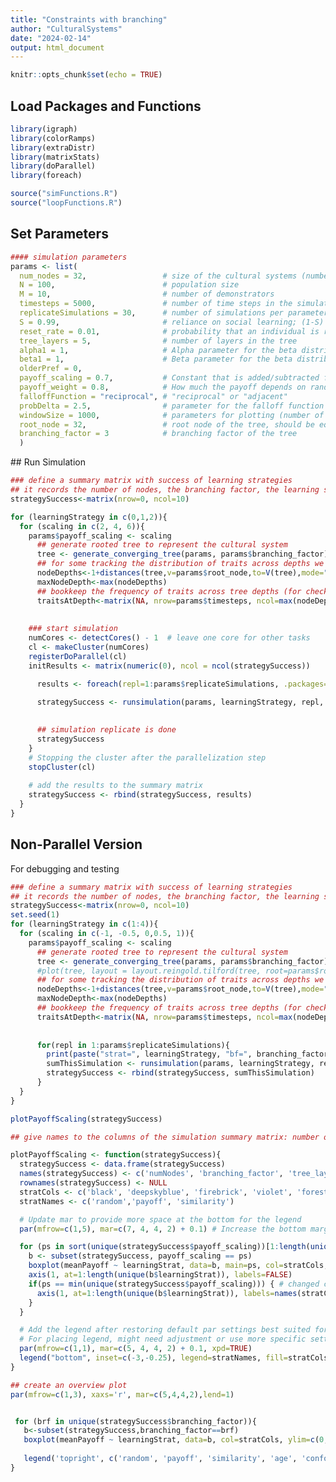 ```yaml
---
title: "Constraints with branching"
author: "CulturalSystems"
date: "2024-02-14"
output: html_document
---
```


```r
knitr::opts_chunk$set(echo = TRUE)
```

## Load Packages and Functions

```r
library(igraph)
library(colorRamps)
library(extraDistr)
library(matrixStats)
library(doParallel)
library(foreach)

source("simFunctions.R")
source("loopFunctions.R")
```

## Set Parameters

```r
#### simulation parameters
params <- list(
  num_nodes = 32,                 # size of the cultural systems (number of nodes)
  N = 100,                        # population size
  M = 10,                         # number of demonstrators
  timesteps = 5000,               # number of time steps in the simulation
  replicateSimulations = 30,      # number of simulations per parameter setting
  S = 0.99,                       # reliance on social learning; (1-S) is innovation rate
  reset_rate = 0.01,              # probability that an individual is replaced by a naive individual
  tree_layers = 5,                # number of layers in the tree
  alpha1 = 1,                     # Alpha parameter for the beta distribution used to generate the tree
  beta1 = 1,                      # Beta parameter for the beta distribution used to generate the tree 
  olderPref = 0,
  payoff_scaling = 0.7,           # Constant that is added/subtracted for each step away from the root node
  payoff_weight = 0.8,            # How much the payoff depends on randomness vs distance from the root node (0 for random, 1 for fully deterministic))
  falloffFunction = "reciprocal", # "reciprocal" or "adjacent"
  probDelta = 2.5,                # parameter for the falloff function
  windowSize = 1000,              # parameters for plotting (number of time steps per printing event frequencies)
  root_node = 32,                 # root node of the tree, should be equal to num_nodes when using converging tree, else 1
  branching_factor = 3            # branching factor of the tree
  )


``` 



 ## Run Simulation

```r
### define a summary matrix with success of learning strategies
## it records the number of nodes, the branching factor, the learning strategy, the simulation replicates, and the mean payoff
strategySuccess<-matrix(nrow=0, ncol=10)

for (learningStrategy in c(0,1,2)){
  for (scaling in c(2, 4, 6)){
    params$payoff_scaling <- scaling
      ## generate rooted tree to represent the cultural system
      tree <- generate_converging_tree(params, params$branching_factor)
      ## for some tracking the distribution of traits across depths we need to know the depth of each node			
      nodeDepths<-1+distances(tree,v=params$root_node,to=V(tree),mode="out")
      maxNodeDepth<-max(nodeDepths)
      ## bookkeep the frequency of traits across tree depths (for checking stability over time)
      traitsAtDepth<-matrix(NA, nrow=params$timesteps, ncol=max(nodeDepths))
      
    
    ### start simulation
    numCores <- detectCores() - 1  # leave one core for other tasks
    cl <- makeCluster(numCores)
    registerDoParallel(cl)
    initResults <- matrix(numeric(0), ncol = ncol(strategySuccess)) 

      results <- foreach(repl=1:params$replicateSimulations, .packages=c('igraph'), .combine='combineResults', .init=initResults) %dopar% {
 
      strategySuccess <- runsimulation(params, learningStrategy, repl, tree)

 
      ## simulation replicate is done
      strategySuccess
    }
    # Stopping the cluster after the parallelization step 
    stopCluster(cl)
     
    # add the results to the summary matrix
    strategySuccess <- rbind(strategySuccess, results)
  }
}
```

## Non-Parallel Version
For debugging and testing

```r
### define a summary matrix with success of learning strategies
## it records the number of nodes, the branching factor, the learning strategy, the simulation replicates, and the mean payoff
strategySuccess<-matrix(nrow=0, ncol=10)
set.seed(1)
for (learningStrategy in c(1:4)){
  for (scaling in c(-1, -0.5, 0,0.5, 1)){
    params$payoff_scaling <- scaling
      ## generate rooted tree to represent the cultural system
      tree <- generate_converging_tree(params, params$branching_factor)
      #plot(tree, layout = layout.reingold.tilford(tree, root=params$root_node))
      ## for some tracking the distribution of traits across depths we need to know the depth of each node			
      nodeDepths<-1+distances(tree,v=params$root_node,to=V(tree),mode="out")
      maxNodeDepth<-max(nodeDepths)
      ## bookkeep the frequency of traits across tree depths (for checking stability over time)
      traitsAtDepth<-matrix(NA, nrow=params$timesteps, ncol=max(nodeDepths))
      
      
      for(repl in 1:params$replicateSimulations){
        print(paste("strat=", learningStrategy, "bf=", branching_factor, "scaling=",scaling, "repl=", repl))
        sumThisSimulation <- runsimulation(params, learningStrategy, repl, tree)
        strategySuccess <- rbind(strategySuccess, sumThisSimulation)
      }
  }
}
```


```r
plotPayoffScaling(strategySuccess)
```


```r
## give names to the columns of the simulation summary matrix: number of nodes, the branching factor, the learning strategy, the simulation replicates, and the mean payoff

plotPayoffScaling <- function(strategySuccess){
  strategySuccess <- data.frame(strategySuccess)
  names(strategySuccess) <- c('numNodes', 'branching_factor', 'tree_layers', 'alpha', 'beta', 'learningStrat', 'olderPref', 'repl', 'payoff_scaling', 'meanPayoff')
  rownames(strategySuccess) <- NULL
  stratCols <- c('black', 'deepskyblue', 'firebrick', 'violet', 'forestgreen')
  stratNames <- c('random','payoff', 'similarity')

  # Update mar to provide more space at the bottom for the legend
  par(mfrow=c(1,5), mar=c(7, 4, 4, 2) + 0.1) # Increase the bottom margin substantially

  for (ps in sort(unique(strategySuccess$payoff_scaling))[1:length(unique(strategySuccess$payoff_scaling))]) {
    b <- subset(strategySuccess, payoff_scaling == ps)
    boxplot(meanPayoff ~ learningStrat, data=b, main=ps, col=stratCols, ylim=c(0,3), xaxt='n',xlab="")
    axis(1, at=1:length(unique(b$learningStrat)), labels=FALSE)
    if(ps == min(unique(strategySuccess$payoff_scaling))) { # changed condition for clarity
      axis(1, at=1:length(unique(b$learningStrat)), labels=names(stratCols), las=2)
    }
  }

  # Add the legend after restoring default par settings best suited for overall plot characteristics
  # For placing legend, might need adjustment or use more specific settings
  par(mfrow=c(1,1), mar=c(5, 4, 4, 2) + 0.1, xpd=TRUE)
  legend("bottom", inset=c(-3,-0.25), legend=stratNames, fill=stratCols, horiz=TRUE, xpd=NA)
}


```

```r
## create an overview plot
par(mfrow=c(1,3), xaxs='r', mar=c(5,4,4,2),lend=1)


 for (brf in unique(strategySuccess$branching_factor)){
   b<-subset(strategySuccess,branching_factor==brf)
   boxplot(meanPayoff ~ learningStrat, data=b, col=stratCols, ylim=c(0,1))
  
   legend('topright', c('random', 'payoff', 'similarity', 'age', 'conformity'), col=stratCols, pch=15:19)
}

```


